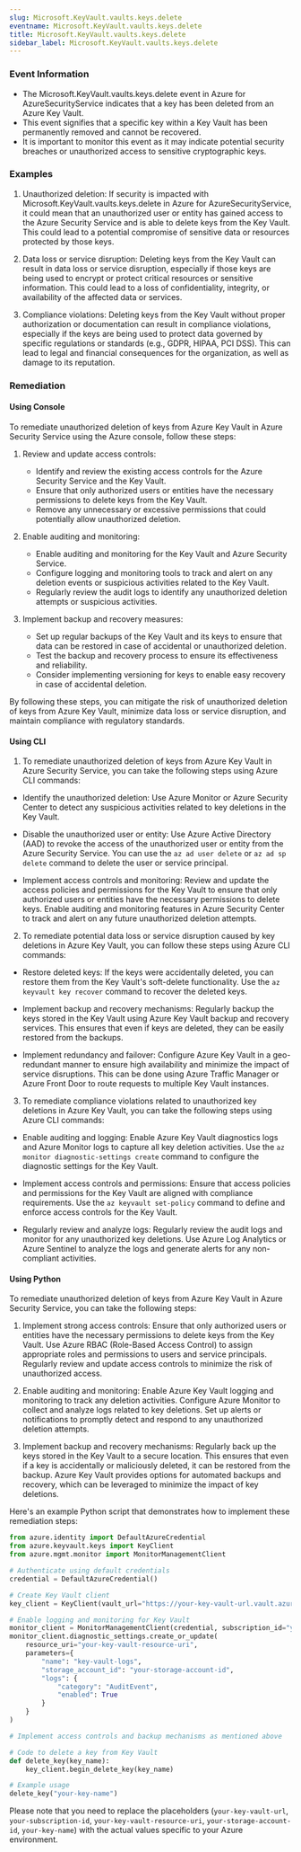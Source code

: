 ```yaml
--- 
slug: Microsoft.KeyVault.vaults.keys.delete
eventname: Microsoft.KeyVault.vaults.keys.delete
title: Microsoft.KeyVault.vaults.keys.delete
sidebar_label: Microsoft.KeyVault.vaults.keys.delete
---
```

                       
### Event Information

- The Microsoft.KeyVault.vaults.keys.delete event in Azure for AzureSecurityService indicates that a key has been deleted from an Azure Key Vault.
- This event signifies that a specific key within a Key Vault has been permanently removed and cannot be recovered.
- It is important to monitor this event as it may indicate potential security breaches or unauthorized access to sensitive cryptographic keys.


### Examples

1. Unauthorized deletion: If security is impacted with Microsoft.KeyVault.vaults.keys.delete in Azure for AzureSecurityService, it could mean that an unauthorized user or entity has gained access to the Azure Security Service and is able to delete keys from the Key Vault. This could lead to a potential compromise of sensitive data or resources protected by those keys.

2. Data loss or service disruption: Deleting keys from the Key Vault can result in data loss or service disruption, especially if those keys are being used to encrypt or protect critical resources or sensitive information. This could lead to a loss of confidentiality, integrity, or availability of the affected data or services.

3. Compliance violations: Deleting keys from the Key Vault without proper authorization or documentation can result in compliance violations, especially if the keys are being used to protect data governed by specific regulations or standards (e.g., GDPR, HIPAA, PCI DSS). This can lead to legal and financial consequences for the organization, as well as damage to its reputation.

### Remediation

#### Using Console

To remediate unauthorized deletion of keys from Azure Key Vault in Azure Security Service using the Azure console, follow these steps:

1. Review and update access controls:
   - Identify and review the existing access controls for the Azure Security Service and the Key Vault.
   - Ensure that only authorized users or entities have the necessary permissions to delete keys from the Key Vault.
   - Remove any unnecessary or excessive permissions that could potentially allow unauthorized deletion.

2. Enable auditing and monitoring:
   - Enable auditing and monitoring for the Key Vault and Azure Security Service.
   - Configure logging and monitoring tools to track and alert on any deletion events or suspicious activities related to the Key Vault.
   - Regularly review the audit logs to identify any unauthorized deletion attempts or suspicious activities.

3. Implement backup and recovery measures:
   - Set up regular backups of the Key Vault and its keys to ensure that data can be restored in case of accidental or unauthorized deletion.
   - Test the backup and recovery process to ensure its effectiveness and reliability.
   - Consider implementing versioning for keys to enable easy recovery in case of accidental deletion.

By following these steps, you can mitigate the risk of unauthorized deletion of keys from Azure Key Vault, minimize data loss or service disruption, and maintain compliance with regulatory standards.

#### Using CLI

1. To remediate unauthorized deletion of keys from Azure Key Vault in Azure Security Service, you can take the following steps using Azure CLI commands:

- Identify the unauthorized deletion: Use Azure Monitor or Azure Security Center to detect any suspicious activities related to key deletions in the Key Vault.

- Disable the unauthorized user or entity: Use Azure Active Directory (AAD) to revoke the access of the unauthorized user or entity from the Azure Security Service. You can use the `az ad user delete` or `az ad sp delete` command to delete the user or service principal.

- Implement access controls and monitoring: Review and update the access policies and permissions for the Key Vault to ensure that only authorized users or entities have the necessary permissions to delete keys. Enable auditing and monitoring features in Azure Security Center to track and alert on any future unauthorized deletion attempts.

2. To remediate potential data loss or service disruption caused by key deletions in Azure Key Vault, you can follow these steps using Azure CLI commands:

- Restore deleted keys: If the keys were accidentally deleted, you can restore them from the Key Vault's soft-delete functionality. Use the `az keyvault key recover` command to recover the deleted keys.

- Implement backup and recovery mechanisms: Regularly backup the keys stored in the Key Vault using Azure Key Vault backup and recovery services. This ensures that even if keys are deleted, they can be easily restored from the backups.

- Implement redundancy and failover: Configure Azure Key Vault in a geo-redundant manner to ensure high availability and minimize the impact of service disruptions. This can be done using Azure Traffic Manager or Azure Front Door to route requests to multiple Key Vault instances.

3. To remediate compliance violations related to unauthorized key deletions in Azure Key Vault, you can take the following steps using Azure CLI commands:

- Enable auditing and logging: Enable Azure Key Vault diagnostics logs and Azure Monitor logs to capture all key deletion activities. Use the `az monitor diagnostic-settings create` command to configure the diagnostic settings for the Key Vault.

- Implement access controls and permissions: Ensure that access policies and permissions for the Key Vault are aligned with compliance requirements. Use the `az keyvault set-policy` command to define and enforce access controls for the Key Vault.

- Regularly review and analyze logs: Regularly review the audit logs and monitor for any unauthorized key deletions. Use Azure Log Analytics or Azure Sentinel to analyze the logs and generate alerts for any non-compliant activities.

#### Using Python

To remediate unauthorized deletion of keys from Azure Key Vault in Azure Security Service, you can take the following steps:

1. Implement strong access controls: Ensure that only authorized users or entities have the necessary permissions to delete keys from the Key Vault. Use Azure RBAC (Role-Based Access Control) to assign appropriate roles and permissions to users and service principals. Regularly review and update access controls to minimize the risk of unauthorized access.

2. Enable auditing and monitoring: Enable Azure Key Vault logging and monitoring to track any deletion activities. Configure Azure Monitor to collect and analyze logs related to key deletions. Set up alerts or notifications to promptly detect and respond to any unauthorized deletion attempts.

3. Implement backup and recovery mechanisms: Regularly back up the keys stored in the Key Vault to a secure location. This ensures that even if a key is accidentally or maliciously deleted, it can be restored from the backup. Azure Key Vault provides options for automated backups and recovery, which can be leveraged to minimize the impact of key deletions.

Here's an example Python script that demonstrates how to implement these remediation steps:

```python
from azure.identity import DefaultAzureCredential
from azure.keyvault.keys import KeyClient
from azure.mgmt.monitor import MonitorManagementClient

# Authenticate using default credentials
credential = DefaultAzureCredential()

# Create Key Vault client
key_client = KeyClient(vault_url="https://your-key-vault-url.vault.azure.net/", credential=credential)

# Enable logging and monitoring for Key Vault
monitor_client = MonitorManagementClient(credential, subscription_id="your-subscription-id")
monitor_client.diagnostic_settings.create_or_update(
    resource_uri="your-key-vault-resource-uri",
    parameters={
        "name": "key-vault-logs",
        "storage_account_id": "your-storage-account-id",
        "logs": {
            "category": "AuditEvent",
            "enabled": True
        }
    }
)

# Implement access controls and backup mechanisms as mentioned above

# Code to delete a key from Key Vault
def delete_key(key_name):
    key_client.begin_delete_key(key_name)

# Example usage
delete_key("your-key-name")
```

Please note that you need to replace the placeholders (`your-key-vault-url`, `your-subscription-id`, `your-key-vault-resource-uri`, `your-storage-account-id`, `your-key-name`) with the actual values specific to your Azure environment.


 